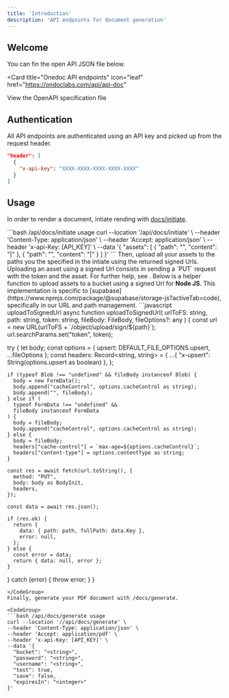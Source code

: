 ```yaml
---
title: 'Introduction'
description: 'API endpoints for document generation'
---
```


## Welcome

You can fin the open API JSON file below.

<Card
  title="Onedoc API endpoints"
  icon="leaf"
  href="https://ondoclabs.com/api/api-doc"
>
  View the OpenAPI specification file
</Card>

## Authentication

All API endpoints are authenticated using an API key and picked up from the request header.

```json
"header": [
  {
    "x-api-key": "XXXX-XXXX-XXXX-XXXX-XXXX"
  }
]
```

## Usage

In order to render a document, intiate rending with [docs/initiate](/API-reference/endpoint/initiates-a-documents-rendering).

<CodeGroup>
```bash /api/docs/initiate usage
curl --location '/api/docs/initiate' \
--header 'Content-Type: application/json' \
--header 'Accept: application/json' \
--header 'x-api-Key: [API_KEY]' \
--data '{
  "assets": [
    {
      "path": "<string>",
      "content": "<string>|<Buffer>"
    },
    {
      "path": "<string>",
      "content": "<string>|<Buffer>"
    }
  ]
}'
```
</CodeGroup>
Then, upload all your assets to the paths you the specified in the intiate using the returned signed Urls. 
Uploading an asset using a signed Url consists in sending a `PUT` request with the token and the asset. For further help, see .
Below is a helper function to upload assets to a bucket using a signed Url for <b>Node JS</b>. This implementation is specific to [supabase](https://www.npmjs.com/package/@supabase/storage-js?activeTab=code), specifically in our URL and path management.

<CodeGroup>
```javascript uploadToSignedUrl
async function uploadToSignedUrl(
  urlToFS: string,
  path: string,
  token: string,
  fileBody: FileBody,
  fileOptions?: any
) {
  const url = new URL(urlToFS + `/object/upload/sign/${path}`);
  url.searchParams.set("token", token);

  try {
    let body;
    const options = { upsert: DEFAULT_FILE_OPTIONS.upsert, ...fileOptions };
    const headers: Record<string, string> = {
      ...{ "x-upsert": String(options.upsert as boolean) },
    };

    if (typeof Blob !== "undefined" && fileBody instanceof Blob) {
      body = new FormData();
      body.append("cacheControl", options.cacheControl as string);
      body.append("", fileBody);
    } else if (
      typeof FormData !== "undefined" &&
      fileBody instanceof FormData
    ) {
      body = fileBody;
      body.append("cacheControl", options.cacheControl as string);
    } else {
      body = fileBody;
      headers["cache-control"] = `max-age=${options.cacheControl}`;
      headers["content-type"] = options.contentType as string;
    }

    const res = await fetch(url.toString(), {
      method: "PUT",
      body: body as BodyInit,
      headers,
    });

    const data = await res.json();

    if (res.ok) {
      return {
        data: { path: path, fullPath: data.Key },
        error: null,
      };
    } else {
      const error = data;
      return { data: null, error };
    }
  } catch (error) {
    throw error;
  }
}
```
</CodeGroup>
Finally, generate your PDF document with /docs/generate.

<CodeGroup>
```bash /api/docs/generate usage
curl --location '//api/docs/generate' \
--header 'Content-Type: application/json' \
--header 'Accept: application/pdf' \
--header 'x-api-Key: [API_KEY]' \
--data '{
  "bucket": "<string>",
  "password": "<string>",
  "username": "<string>",
  "test": true,
  "save": false,
  "expiresIn": "<integer>"
}'
```
</CodeGroup>
